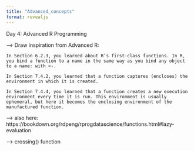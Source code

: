 ```yaml
---
title: "Advanced_concepts"
format: revealjs
---
```


Day 4: Advanced R Programming 



--> Draw inspiration from Advanced R:

    In Section 6.2.3, you learned about R’s first-class functions. In R, you bind a function to a name in the same way as you bind any object to a name: with <-.

    In Section 7.4.2, you learned that a function captures (encloses) the environment in which it is created.

    In Section 7.4.4, you learned that a function creates a new execution environment every time it is run. This environment is usually ephemeral, but here it becomes the enclosing environment of the manufactured function.


--> also here: https://bookdown.org/rdpeng/rprogdatascience/functions.html#lazy-evaluation



--> crossing() function